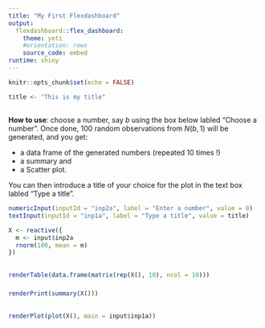 ---
title: "My First Flexdashboard"
output: 
  flexdashboard::flex_dashboard:
    theme: yeti
    #orientation: rows
    source_code: embed
runtime: shiny
---

```{r setup, include = FALSE}
knitr::opts_chunk$set(echo = FALSE)
```

```{r }
title <- "This is my title"
```

## {.sidebar} 

**How to use**: choose a number, say $b$ using the box below labled "Choose a number". Once done, $100$ random observations from $N(b,1)$ will be generated, and you get:

* a data frame of the generated numbers (repeated 10 times !)
* a summary and
* a Scatter plot.  

You can then introduce a title of your choice for the plot in the text box labled "Type a title". 

```{r}
numericInput(inputId = "inp2a", label = "Enter a number", value = 0)
textInput(inputId = "inp1a", label = "Type a title", value = title)
```

```{r}
X <- reactive({
  m <- input$inp2a 
  rnorm(100, mean = m)
})
```

##

### 

```{r}
renderTable(data.frame(matrix(rep(X(), 10), ncol = 10)))
```

###

```{r}
renderPrint(summary(X()))
```

##

### 

```{r}
renderPlot(plot(X(), main = input$inp1a))
```
